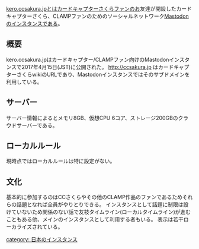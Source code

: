 {{小文字}}
[[kero.ccsakura.jp]]とはカードキャプターさくらファンのお友達が開設したカードキャプターさくら、CLAMPファンのためのソーシャルネットワーク[[Mastodon]]のインスタンスである。

{{Infobox instance
| Name          = [[kero.ccsakura.jp]]
| Domain        = https://kero.ccsakura.jp
| Admin         = [https://kero.ccsakura.jp/@orgng ORGN-G]
| Country       = 日本、北海道
| Start         = 2017年4月15日
| Alias         = さくら鯖、CCSインスタンス
}}

== 概要 ==
kero.ccsakura.jpはカードキャプター/CLAMPファン向けのMastodonインスタンスで2017年4月15日(JST)に公開された。
http://ccsakura.jp はカードキャプターさくらwikiのURLであり、Mastodonインスタンスではそのサブドメインを利用している。

== サーバー ==
サーバー情報によるとメモリ8GB、仮想CPU 6コア、ストレージ200GBのクラウドサーバーである。
== ローカルルール ==
現時点ではローカルルールは特に設定がない。
== 文化 ==
基本的に参加するのはCCさくらやその他のCLAMP作品のファンであるためそれらの話題となれば全員がやりとりできる。
インスタンスとして話題に制限は設けていないため関係のない話で友枝タイムライン(ローカルタイムライン)が進むこともある他、メインのインスタンスとして利用する者もいる。
表示は若干ローカライズされている。


{{DEFAULTSORT:keroccsakurajp}}
[[category: 日本のインスタンス]]